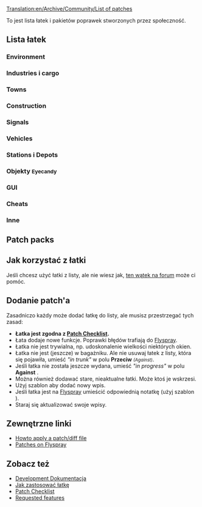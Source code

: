 [[Translation:en/Archive/Community/List of patches]]

<!-- {{outdated|Substantially outdated, not particularly useful in current format}}-->{{pl/Nieaktualizowane|Zasadniczo nieaktualne, niezbyt przydatne w obecnym formacie}}
To jest lista łatek i pakietów poprawek stworzonych przez społeczność.

==Lista łatek==

===Environment===
{{en/Archive/Community/Lop header}}
{{en/Archive/Community/Lop|More Height Levels|r23106|40844|v27 by ChillCore and ic111}}
{{en/Archive/Community/Lop footer}}

===Industries i cargo===
{{en/Archive/Community/Lop header}}
{{en/Archive/Community/Lop|YACD - Yet Another CargoDestinations|r22532|54253|v2.3 by Michi_cc}}
{{en/Archive/Community/Lop footer}}

===Towns===
===Construction===
{{en/Archive/Community/Lop header}}
{{en/Archive/Community/Lop|The Clipboard|r26400|45488|Build your infrastructure by copy/pasting pieces you already built. This is a rewrite of Copy&Paste patch.}}
{{en/Archive/Community/Lop|Polyline track tool|r26405|57080|Build tracks like drawing a "polyline" in some graphic editor: one click - one line connected to previous one.}}
{{en/Archive/Community/Lop footer}}

===Signals===
===Vehicles===
{{en/Archive/Community/Lop header}}
{{en/Archive/Community/Lop|ATC speed control|r22604|52085|With this patch, you can emulate a certain behaviour of the [http://en.wikipedia.org/wiki/Automatic_Train_Control ATC system]}}
{{en/Archive/Community/Lop|Faster "go to" order creation|r23663, 1.1.4|54549|When creating orders, give "transfer and leave empty" by holding shift, "go via" by holding ctrl+shift}}
{{en/Archive/Community/Lop|Slim timetable separation|r25755|54332|Automatic separation of vehicles on a shared timetable}}
{{en/Archive/Community/Lop footer}}

===Stations i Depots===
{{en/Archive/Community/Lop header}}
{{en/Archive/Community/Lop|NewGRF Airports (try 2)|r18xxx|45654|by Yexo}}
{{en/Archive/Community/Lop footer}}
===Objekty <small>Eyecandy</small>===
===GUI===
{{en/Archive/Community/Lop header}}
{{en/Archive/Community/Lop|Show station coverage areas|r25578|44835|v1 by gehene}}
{{en/Archive/Community/Lop|Allow creation of new games from within a running game|r22731|56124|v2 by loclahost}}
{{en/Archive/Community/Lop|Multiplayer Server List Filtering|r22958, 1.2.3|43160|Filter, categorise and collect statistics about network games.}}
{{en/Archive/Community/Lop footer}}

===Cheats===
===Inne===
{{en/Archive/Community/Lop header}}
{{en/Archive/Community/Lop|Infrastructure Sharing|r24121|42254|current Version 2.1.2 (17th April 2012) [http://www.tt-forums.net/viewtopic.php?p=1008843#p1008843 Direct link]}}
{{en/Archive/Community/Lop|Scripts on new day, month, year|1.0.3|49595|This is very simple patch to invoke your scripts on new day, new month and new year. Scripts been invoked after all routines (industries updates, finances updates and so on).}}
{{en/Archive/Community/Lop footer}}

==Patch packs==
{{en/Archive/Community/Lop pack header}}

{{en/Archive/Community/Lop pack|Hard Game patch pack (by Vaulter)|r25739|49359|v0.8.165<br /><br />taxes<br />Improved Breakdowns<br />
Adjust town passenger/cargo rates<br />Higher prices for construction near major cities<br />
Station loaders more distance from industry to station<br />repaircosts<br />
Airport upgrade<br />More console commands<br />
signaltunnel<br />More conditional orders<br />
Setting the length of the day<br />Lease transport<br />
Automatic timetables and separation<br />Very large maps<br />
Programmable Waypoints<br />leave-orders<br />
Automatic train control<br />Loans depends on company's history and value<br />
Traffic lights<br />Infrastructure sharing<br />
Auto advertising campaign<br />Colour rating in town label<br />
zoom64<br />Departure Boards<br />
Trains whistle when bridge and tunnels approaching<br />Watch company last action<br />
Russian town names<br />Add console command restart_ai<br />
Support daily autosave<br />Copy / Paste infrastructure<br />
Auto refit when build<br />Minimap Screenshot adds a console command `minimap`<br />
Invoke daily, monthly and yearly scripts<br />industry-stationnames<br />
townrating-indicator<br />Group info<br />
Group by properties<br />Trip History<br />
GUI tweaks<br />Shows station cover by CTRL+click on it<br />
Filter NewGRF files in build vehicle window<br />Polyline track tool<br />
forecast_display<br />Fancy fences<br />
Measurement tool<br />Cursor tracking viewport<br />
32bpp blitter with antialiasing
}}

{{en/Archive/Community/Lop pack|Chill's patchpack|r22555|47622|
More height levels<br />
Cargo distribution<br />
Automated timetable and seperation<br />
Larger maps<br />
Town rating colours<br />
Signals in tunnels and on bridges<br />
Chunnel<br />
Stuck trains<br />
Sprinkles -> variable daylenght, town cargo factor, misc, ...<br />
Programmable Signals<br />
Show system time window<br />
Copy_paste<br />
View and click vehicles in tunnels<br />
Close adjacent level crossing<br />
Measurement tool<br />
Tree line height<br />
Watch other company's gui<br />
Reduced tree growth patch<br />
Max_grf<br />
Company_profile<br />
Departure boards + 24h clock<br />
Timetable_change_all_stations<br />
Departure_vehicletimetableskip1<br />
Group_info<br />
Cmd_all_ai<br />
Infrastucture Sharing<br />
CTRL-cloning does not open new guis<br />
Improved breakdowns<br />
Trafficlights<br />
Towngrowth_needs_goods Modified and extended patch<br />
Configurable amount of desert tiles}}

{{en/Archive/Community/Lop pack footer}}

==Jak korzystać z łatki==
Jeśli chcesz użyć łatki z listy, ale nie wiesz jak, [http://www.tt-forums.net/viewtopic.php?f=33&t=21678 ten wątek na forum] może ci pomóc.

==Dodanie patch'a==
Zasadniczo każdy może dodać łatkę do listy, ale musisz przestrzegać tych zasad:
* '''Łatka jest zgodna z [[pl/Archive/Community/Patch Checklist|Patch Checklist]].'''
* Łata dodaje nowe funkcje. Poprawki błędów trafiają do [http://bugs.openttd.org Flyspray].
* Łatka nie jest trywialna, np. udoskonalenie wielkości niektórych okien.
* Łatka nie jest (jeszcze) w bagażniku. Ale nie usuwaj łatek z listy, która się pojawiła, umieść ''"in trunk"'' w polu '''Przeciw''' <small>''(Against)''</small>.
* Jeśli łatka nie została jeszcze wydana, umieść ''"in progress"'' w polu '''Against''' .
* Można również dodawać stare, nieaktualne łatki. Może ktoś je wskrzesi.
* Użyj szablon {{en/S|en/Archive/Community/Lop}} aby dodać nowy wpis. 
* Jeśli łatka jest na [http://bugs.openttd.org Flyspray] umieścić odpowiednią notatkę (użyj szablon {{en/S|en/Flyspray}} ).
* Staraj się aktualizować swoje wpisy.

==Zewnętrzne linki==
* [http://www.tt-forums.net/viewtopic.php?f=33&t=21678 Howto apply a patch/diff file]
* [http://bugs.openttd.org/index.php?type&#91;&#93;=4 Patches on Flyspray]

==Zobacz też==
* [[pl/Development/Main Page#patches|Development Dokumentacja]]
* [[pl/Development/FAQ rozwoju#jak-utworzyc-latke-patch|Jak zastosować łatkę]]
* [[pl/Archive/Community/Patch Checklist|Patch Checklist]]
* [[pl/Archive/Community/Prośby funkcjonalności|Requested features]]


<!--[[Category:Development]]-->